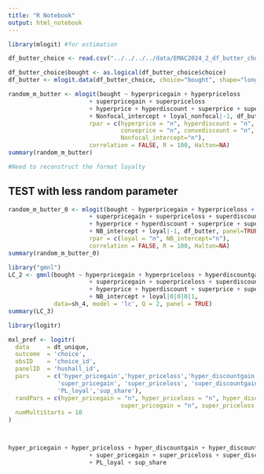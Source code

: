 ```yaml
---
title: "R Notebook"
output: html_notebook
---
```

```r
library(mlogit) #for estimation
```

```r
df_butter_choice <- read.csv("../../../../data/EMAC2024_2_df_butter_choice.csv")
```

```r
df_butter_choice$bought <- as.logical(df_butter_choice$choice)
df_butter <- mlogit.data(df_butter_choice, choice="bought", shape="long",chid.var="chid", id="hushall_id", alt.var="brand_alt")
```


```r
random_m_butter <- mlogit(bought ~ hyperpricegain + hyperpriceloss
                       + superpricegain + superpriceloss
                       + hyperprice + hyperdiscount + superprice + superdiscount + conveprice + convediscount
                       + Nonfocal_intercept + loyal_nonfocal|-1, df_butter, panel=TRUE, 
                       rpar = c(hyperprice = "n", hyperdiscount = "n", superprice = "n", superdiscount = "n", 
                                conveprice = "n", convediscount = "n",
                                Nonfocal_intercept="n"),
                       correlation = FALSE, R = 100, Halton=NA)
summary(random_m_butter)

#Need to reconstruct the format loyalty
```

## TEST with less random parameter

```r
random_m_butter_0 <- mlogit(bought ~ hyperpricegain + hyperpriceloss + hyperdiscountgain + hyperdiscountloss 
                       + superpricegain + superpriceloss + superdiscountgain + superdiscountloss
                       + hyperprice + hyperdiscount + superprice + superdiscount
                       + NB_intercept + loyal|-1, df_butter, panel=TRUE, 
                       rpar = c(loyal = "n", NB_intercept="n"),
                       correlation = FALSE, R = 100, Halton=NA)
summary(random_m_butter_0)

```







```r
library("gmnl")
LC_2 <- gmnl(bought ~ hyperpricegain + hyperpriceloss + hyperdiscountgain + hyperdiscountloss 
                       + superpricegain + superpriceloss + superdiscountgain + superdiscountloss
                       + hyperprice + hyperdiscount + superprice + superdiscount
                       + NB_intercept + loyal|0|0|0|1, 
             data=sh_4, model = 'lc', Q = 2, panel = TRUE)
summary(LC_3)
```



```r
library(logitr)

mxl_pref <- logitr(
  data     = dt_unique,
  outcome  = 'choice',
  obsID    = 'choice_id',
  panelID  = 'hushall_id',
  pars     = c('hyper_pricegain','hyper_priceloss','hyper_discountgain', 'hyper_discountloss', 
              'super_pricegain', 'super_priceloss', 'super_discountgain', 'super_discountloss',
              'PL_loyal','sup_share'),
  randPars = c(hyper_pricegain = "n", hyper_priceloss = "n", hyper_discountgain = "n", hyper_discountloss = "n",
                                super_pricegain = "n", super_priceloss = "n", super_discountgain = "n", super_discountloss= "n"),
  numMultiStarts = 10
)



hyper_pricegain + hyper_priceloss + hyper_discountgain + hyper_discountloss 
                       + super_pricegain + super_priceloss + super_discountgain + super_discountloss
                       + PL_loyal + sup_share
```


